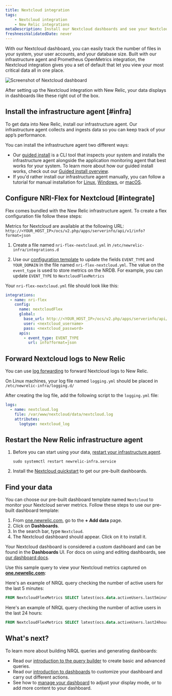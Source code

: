 ```yaml
---
title: Nextcloud integration
tags:
    - Nextcloud integration
    - New Relic integrations
metaDescription: Install our Nextcloud dashboards and see your Nextcloud performance data in New Relic.
freshnessValidatedDate: never
---
```




With our Nextcloud dashboard, you can easily track the number of files in your system, your user accounts, and your database size. Built with our infrastructure agent and Prometheus OpenMetrics integration, the Nextcloud integration gives you a set of default <InlinePopover type="dashboards" /> that let you view your most critical data all in one place. 

<img
    title="Screenshot of Nextcloud dashboard"
    src={infrastructureNextcloudIntegration}
/>

<figcaption>
After setting up the Nextcloud integration with New Relic, your data displays in dashboards like these right out of the box. 
</figcaption>

## Install the infrastructure agent [#infra]

To get data into New Relic, install our infrastructure agent. Our infrastructure agent collects and ingests data so you can keep track of your app’s performance.

You can install the infrastructure agent two different ways: 

* Our [guided install](https://one.newrelic.com/nr1-core?state=4f81feab-35f7-e97e-9903-52510f8542bd) is a CLI tool that inspects your system and installs the infrastructure agent alongside the application monitoring agent that best works for your system. To learn more about how our guided install works, check out our [Guided install overview](/docs/infrastructure/host-integrations/installation/new-relic-guided-install-overview). 
* If you'd rather install our infrastructure agent manually, you can follow a tutorial for manual installation for [Linux](/docs/infrastructure/install-infrastructure-agent/linux-installation/install-infrastructure-monitoring-agent-linux), [Windows](/docs/infrastructure/install-infrastructure-agent/windows-installation/install-infrastructure-monitoring-agent-windows/), or [macOS](/docs/infrastructure/install-infrastructure-agent/macos-installation/install-infrastructure-monitoring-agent-macos/). 

## Configure NRI-Flex for Nextcloud [#integrate]

Flex comes bundled with the New Relic infrastructure agent. To create a flex configuration file follow these steps:

Metrics for Nextcloud are available at the following URL: `http://<YOUR_HOST_IP>/ocs/v2.php/apps/serverinfo/api/v1/info?format=json`

1. Create a file named `nri-flex-nextcloud.yml` in `/etc/newrelic-infra/integrations.d`

2. Use our [configuration template](https://github.com/newrelic/nri-flex/blob/master/examples/json-read-cmd-example.yml) to update the fields `EVENT_TYPE` and `YOUR_DOMAIN` in the file named `nri-flex-nextcloud.yml`. The value on the `event_type` is used to store metrics on the NRDB. For example, you can update `EVENT_TYPE` to `NextcloudFlexMetrics`

Your `nri-flex-nextcloud.yml` file should look like this:

  ```yml
  integrations:
    - name: nri-flex
      config:
        name: nextcloudFlex
        global:
          base_url: http://<YOUR_HOST_IP>/ocs/v2.php/apps/serverinfo/api/v1/
          user: <nextcloud_username>
          pass: <nextcloud_password>
        apis:
          - event_type: EVENT_TYPE
            url: info?format=json
  ```

## Forward Nextcloud logs to New Relic

You can use [log forwarding](/docs/logs/forward-logs/forward-your-logs-using-infrastructure-agent/) to forward Nextcloud logs to New Relic.

On Linux machines, your log file named `logging.yml` should be placed in `/etc/newrelic-infra/logging.d/`

After creating the log file, add the following script to the `logging.yml` file:

```yml
logs:
  - name: nextcloud.log
    file: /var/www/nextcloud/data/nextcloud.log
    attributes:
      logtype: nextcloud_log
```

## Restart the New Relic infrastructure agent

1. Before you can start using your data, [restart your infrastructure agent](/docs/infrastructure/install-infrastructure-agent/manage-your-agent/start-stop-restart-infrastructure-agent/).

    ```shell
    sudo systemctl restart newrelic-infra.service
    ```
2. Install the [Nextcloud quickstart](https://newrelic.com/instant-observability/nextcloud) to get our pre-built dashboards.

##  Find your data

You can choose our pre-built dashboard template named `Nextcloud` to monitor your Nextcloud server metrics. Follow these steps to use our pre-built dashboard template:

1. From [one.newrelic.com](https://one.newrelic.com), go to the <DoNotTranslate>**+ Add data**</DoNotTranslate> page. 
2. Click on <DoNotTranslate>**Dashboards**</DoNotTranslate>.
3. In the search bar, type `Nextcloud`. 
4. The Nextcloud dashboard should appear. Click on it to install it.

Your Nextcloud dashboard is considered a custom dashboard and can be found in the <DoNotTranslate>**Dashboards**</DoNotTranslate> UI. For docs on using and editing dashboards, see [our dashboard docs](/docs/query-your-data/explore-query-data/dashboards/introduction-dashboards).

Use this sample query to view your Nextcloud metrics captured on <DoNotTranslate>**[one.newrelic.com](https://one.newrelic.com/all-capabilities)**</DoNotTranslate>:

Here's an example of NRQL query checking the number of active users for the last 5 minutes:
  ```sql
  FROM NextcloudFlexMetrics SELECT latest(ocs.data.activeUsers.last5minutes)
  ```

Here's an example of NRQL query checking the number of active users in the last 24 hours:
  ```sql
  FROM NextcloudFlexMetrics SELECT latest(ocs.data.activeUsers.last24hours)
  ```

## What's next?

To learn more about building NRQL queries and generating dashboards:

* Read our [introduction to the query builder](/docs/query-your-data/explore-query-data/query-builder/introduction-query-builder) to create basic and advanced queries.
* Read our [introduction to dashboards](/docs/query-your-data/explore-query-data/dashboards/introduction-dashboards) to customize your dashboard and carry out different actions.
* See how to [manage your dashboard](/docs/query-your-data/explore-query-data/dashboards/manage-your-dashboard) to adjust your <InlinePopover type="dashboards" /> display mode, or to add more content to your dashboard. 
